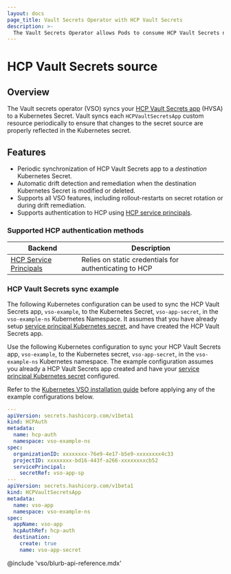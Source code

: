 ```yaml
---
layout: docs
page_title: Vault Secrets Operator with HCP Vault Secrets
description: >-
  The Vault Secrets Operator allows Pods to consume HCP Vault Secrets natively from Kubernetes Secrets.
---
```


# HCP Vault Secrets source

## Overview

The Vault secrets operator (VSO) syncs your [HCP Vault Secrets app](/hcp/docs/vault-secrets) (HVSA) to
a Kubernetes Secret. Vault syncs each `HCPVaultSecretsApp` custom resource periodically to ensure that
changes to the secret source are properly reflected in the Kubernetes secret.


## Features

- Periodic synchronization of HCP Vault Secrets app to a *destination* Kubernetes Secret.
- Automatic drift detection and remediation when the destination Kubernetes Secret
  is modified or deleted.
- Supports all VSO features, including rollout-restarts on secret rotation or
  during drift remediation.
- Supports authentication to HCP using [HCP service principals](/hcp/docs/hcp/admin/iam/service-principals).


### Supported HCP authentication methods

| Backend                                                              | Description                                            |
|----------------------------------------------------------------------|--------------------------------------------------------|
| [HCP Service Principals](/hcp/docs/hcp/admin/iam/service-principals) | Relies on static credentials for authenticating to HCP |


### HCP Vault Secrets sync example

The following Kubernetes configuration can be used to sync the HCP Vault Secrets app, `vso-example`,
to the Kubernetes Secret, `vso-app-secret`, in the `vso-example-ns` Kubernetes Namespace. It assumes that
you have already setup [service principal Kubernetes secret](/docs/platform/k8s/vso/api-reference#hcpauthserviceprincipal),
and have created the HCP Vault Secrets app.

Use the following Kubernetes configuration to sync your HCP Vault Secrets app, `vso-example`,
to the Kubernetes secret, `vso-app-secret`, in the `vso-example-ns` Kubernetes namespace.
The example configuration assumes you already a HCP Vault Secrets app created and have your
[service principal Kubernetes secret](/docs/platform/k8s/vso/api-reference#hcpauthserviceprincipal)
configured.

Refer to the [Kubernetes VSO installation guide](/docs/platform/k8s/vso/installation)
before applying any of the example configurations below.

```yaml
---
apiVersion: secrets.hashicorp.com/v1beta1
kind: HCPAuth
metadata:
  name: hcp-auth
  namespace: vso-example-ns
spec:
  organizationID: xxxxxxxx-76e9-4e17-b5e9-xxxxxxxx4c33
  projectID: xxxxxxxx-bd16-443f-a266-xxxxxxxxcb52
  servicePrincipal:
    secretRef: vso-app-sp
---
apiVersion: secrets.hashicorp.com/v1beta1
kind: HCPVaultSecretsApp
metadata:
  name: vso-app
  namespace: vso-example-ns
spec:
  appName: vso-app
  hcpAuthRef: hcp-auth
  destination:
    create: true
    name: vso-app-secret
```

@include 'vso/blurb-api-reference.mdx'

